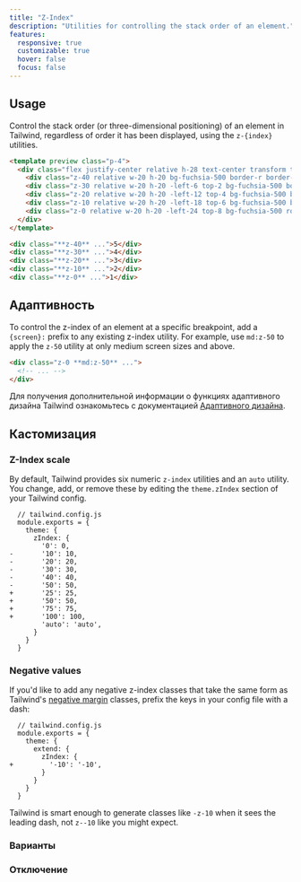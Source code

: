 ```yaml
---
title: "Z-Index"
description: "Utilities for controlling the stack order of an element."
features:
  responsive: true
  customizable: true
  hover: false
  focus: false
---
```




## Usage

Control the stack order (or three-dimensional positioning) of an element in Tailwind, regardless of order it has been displayed, using the `z-{index}` utilities.

```html fuchsia
<template preview class="p-4">
  <div class="flex justify-center relative h-28 text-center transform translate-x-12">
    <div class="z-40 relative w-20 h-20 bg-fuchsia-500 border-r border-opacity-50 border-fuchsia-600 rounded-md shadow-md flex justify-center items-center text-white text-2xl font-extrabold">5</div>
    <div class="z-30 relative w-20 h-20 -left-6 top-2 bg-fuchsia-500 border-r border-opacity-50 border-fuchsia-600 rounded-md shadow-md flex justify-center items-center text-white text-2xl font-extrabold">4</div>
    <div class="z-20 relative w-20 h-20 -left-12 top-4 bg-fuchsia-500 border-r border-opacity-50 border-fuchsia-600 rounded-md shadow-md flex justify-center items-center text-white text-2xl font-extrabold">3</div>
    <div class="z-10 relative w-20 h-20 -left-18 top-6 bg-fuchsia-500 border-r border-opacity-50 border-fuchsia-600 rounded-md shadow-md flex justify-center items-center text-white text-2xl font-extrabold">2</div>
    <div class="z-0 relative w-20 h-20 -left-24 top-8 bg-fuchsia-500 rounded-md shadow-md flex justify-center items-center text-white text-2xl font-extrabold">1</div>
  </div>
</template>

<div class="**z-40** ...">5</div>
<div class="**z-30** ...">4</div>
<div class="**z-20** ...">3</div>
<div class="**z-10** ...">2</div>
<div class="**z-0** ...">1</div>
```

## Адаптивность

To control the z-index of an element at a specific breakpoint, add a `{screen}:` prefix to any existing z-index utility. For example, use `md:z-50` to apply the `z-50` utility at only medium screen sizes and above.

```html
<div class="z-0 **md:z-50** ...">
  <!-- ... -->
</div>
```

Для получения дополнительной информации о функциях адаптивного дизайна Tailwind ознакомьтесь с документацией [Адаптивного дизайна](/docs/responsive-design).

## Кастомизация

### Z-Index scale

By default, Tailwind provides six numeric `z-index` utilities and an `auto` utility. You change, add, or remove these by editing the `theme.zIndex` section of your Tailwind config.

```diff-js
  // tailwind.config.js
  module.exports = {
    theme: {
      zIndex: {
        '0': 0,
-       '10': 10,
-       '20': 20,
-       '30': 30,
-       '40': 40,
-       '50': 50,
+       '25': 25,
+       '50': 50,
+       '75': 75,
+       '100': 100,
        'auto': 'auto',
      }
    }
  }
```

### Negative values

If you'd like to add any negative z-index classes that take the same form as Tailwind's [negative margin](/docs/margin#negative-margins) classes, prefix the keys in your config file with a dash:

```diff-js
  // tailwind.config.js
  module.exports = {
    theme: {
      extend: {
        zIndex: {
+         '-10': '-10',
        }
      }
    }
  }
```

Tailwind is smart enough to generate classes like `-z-10` when it sees the leading dash, not `z--10` like you might expect.

### Варианты

<Variants plugin="zIndex" name="z-index" />

### Отключение

<Disabling plugin="zIndex" name="z-index" />
